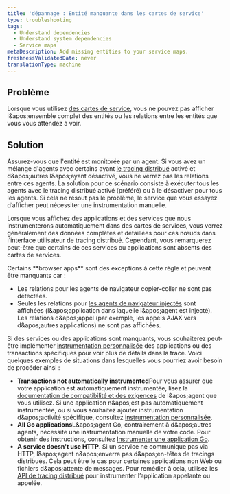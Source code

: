 ```yaml
---
title: 'dépannage : Entité manquante dans les cartes de service'
type: troubleshooting
tags:
  - Understand dependencies
  - Understand system dependencies
  - Service maps
metaDescription: Add missing entities to your service maps.
freshnessValidatedDate: never
translationType: machine
---
```


## Problème

Lorsque vous utilisez [des cartes de service](/docs/understand-dependencies/understand-system-dependencies/service-maps/service-maps-new-relic-one), vous ne pouvez pas afficher l&amp;apos;ensemble complet des entités ou les relations entre les entités que vous vous attendez à voir.

## Solution

Assurez-vous que l&apos;entité est monitorée par un agent. Si vous avez un mélange d&apos;agents avec certains ayant [le tracing distribué](/docs/apm/distributed-tracing/getting-started/introduction-distributed-tracing) activé et d&amp;apos;autres l&amp;apos;ayant désactivé, vous ne verrez pas les relations entre ces agents. La solution pour ce scénario consiste à exécuter tous les agents avec le tracing distribué activé (préféré) ou à le désactiver pour tous les agents. Si cela ne résout pas le problème, le service que vous essayez d’afficher peut nécessiter une instrumentation manuelle.

Lorsque vous affichez des applications et des services que nous instrumenterons automatiquement dans des cartes de services, vous verrez généralement des données complètes et détaillées pour ces nœuds dans l&apos;interface utilisateur de tracing distribué. Cependant, vous remarquerez peut-être que certains de ces services ou applications sont absents des cartes de services.

<Callout variant="tip">
  Certains <DNT>**browser apps**</DNT> sont des exceptions à cette règle et peuvent être manquants car :

  * Les relations pour les agents de navigateur copier-coller ne sont pas détectées.
  * Seules les relations pour [les agents de navigateur injectés](/docs/browser/new-relic-browser/installation/install-new-relic-browser-agent#options) sont affichées (l&amp;apos;application dans laquelle l&amp;apos;agent est injecté). Les relations d&amp;apos;appel (par exemple, les appels AJAX vers d&amp;apos;autres applications) ne sont pas affichées.
</Callout>

Si des services ou des applications sont manquants, vous souhaiterez peut-être implémenter [instrumentation personnalisée](/docs/apm/distributed-tracing/enable-configure/enable-distributed-tracing#agent-apis) des applications ou des transactions spécifiques pour voir plus de détails dans la trace. Voici quelques exemples de situations dans lesquelles vous pourriez avoir besoin de procéder ainsi :

* <DNT>**Transactions not automatically instrumented**</DNT>Pour vous assurer que votre application est automatiquement instrumentée, lisez la [documentation de compatibilité et des exigences](/docs/apm/new-relic-apm/getting-started/introduction-apm) de l&amp;apos;agent que vous utilisez. Si une application n&amp;apos;est pas automatiquement instrumentée, ou si vous souhaitez ajouter instrumentation d&amp;apos;activité spécifique, consultez [instrumentation personnalisée](/docs/apm/agents/manage-apm-agents/agent-data/custom-instrumentation/#implementing).
* <DNT>**All Go applications**</DNT>L&amp;apos;agent Go, contrairement à d&amp;apos;autres agents, nécessite une instrumentation manuelle de votre code. Pour obtenir des instructions, consultez [Instrumenter une application Go](/docs/agents/go-agent/instrumentation/instrument-go-transactions).
* <DNT>**A service doesn&apos;t use HTTP**</DNT>. Si un service ne communique pas via HTTP, l&amp;apos;agent n&amp;apos;enverra pas d&amp;apos;en-têtes de tracings distribués. Cela peut être le cas pour certaines applications non Web ou fichiers d&amp;apos;attente de messages. Pour remédier à cela, utilisez les [API de tracing distribué](/docs/apm/distributed-tracing/enable-configure/enable-distributed-tracing#agent-apis) pour instrumenter l’application appelante ou appelée.